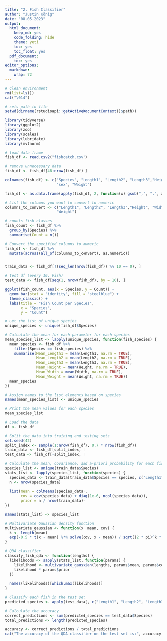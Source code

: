 ```yaml
---
title: "2. Fish Classifier"
author: "Justin König"
date: "08.05.2023"
output:
  html_document:
    keep_md: yes
    code_folding: hide
    theme: yeti
    toc: yes
    toc_float: yes
  pdf_document:
    toc: yes
editor_options:
  markdown:
    wrap: 72
---
```


``` r
# clean environment
rm(list=ls())
cat("\014")

# sets path to file
setwd(dirname(rstudioapi::getActiveDocumentContext()$path))

library(tidyverse)
library(ggplot2)
library(zoo)
library(scales)
library(lubridate)
library(mvtnorm)
```


```r
# load data frame
fish_df <- read.csv2("fishcatch.csv")

# remove unnecessary data
fish_df <- fish_df[48:nrow(fish_df),]

colnames(fish_df) <- c("Species", "Length1", "Length2", "Length3","Height", "Width",
                       "sex", "Weight")

fish_df <- as.data.frame(apply(fish_df, 2, function(x) gsub(",", ".", x)))

# List the columns you want to convert to numeric
columns_to_convert <- c("Length1", "Length2", "Length3","Height", "Width",
                       "Weight")

# counts fish classes
fish_count <- fish_df %>%
  group_by(Species) %>%
  summarise(Count = n())

# Convert the specified columns to numeric
fish_df <- fish_df %>%
  mutate(across(all_of(columns_to_convert), as.numeric))


train_data <- fish_df[!(seq_len(nrow(fish_df)) %% 10 == 0), ]

# test df (every 10. Fish)
test_data <- fish_df[seq(1, nrow(fish_df), by = 10), ]
```

``` r
ggplot(fish_count, aes(x = Species, y = Count)) +
  geom_bar(stat = "identity", fill = "steelblue") +
  theme_classic() +
  labs(title = "Fish Count per Species",
       x = "Species",
       y = "Count")
```



``` r

# Get the list of unique species
unique_species <- unique(fish_df$Species)

# Calculate the mean for each parameter for each species
mean_species_list <- lapply(unique_species, function(fish_species) {
  mean_species <- fish_df %>%
    filter(Species == fish_species) %>%
    summarise(Mean_Length1 = mean(Length1, na.rm = TRUE),
              Mean_Length2 = mean(Length2, na.rm = TRUE),
              Mean_Length3 = mean(Length3, na.rm = TRUE),
              Mean_Height = mean(Height, na.rm = TRUE),
              Mean_Width = mean(Width, na.rm = TRUE),
              Mean_Weight = mean(Weight, na.rm = TRUE))
  mean_species
})

# Assign names to the list elements based on species
names(mean_species_list) <- unique_species

# Print the mean values for each species
mean_species_list

```

```r
# Load the data
df <- fish_df

# Split the data into training and testing sets
set.seed(42)
split_index <- sample(1:nrow(fish_df), 0.7 * nrow(fish_df))
train_data <- fish_df[split_index, ]
test_data <- fish_df[-split_index, ]

# Calculate the mean, covariance, and a-priori probability for each fish species
species_list <- unique(train_data$Species)
stats_list <- lapply(species_list, function(species) {
  species_data <- train_data[train_data$Species == species, c("Length1", "Length2", "Length3", "Height", "Width")]
  n <- nrow(species_data)
  
  list(mean = colMeans(species_data),
       cov = cov(species_data) + diag(1e-6, ncol(species_data)),
       prior = n / nrow(train_data))
})

names(stats_list) <- species_list

# Multivariate Gaussian density function
multivariate_gaussian <- function(x, mean, cov) {
  k <- length(mean)
  exp(-0.5 * t(x - mean) %*% solve(cov, x - mean)) / sqrt((2 * pi)^k * det(cov))
}

# QDA classifier
classify_fish_qda <- function(lengths) {
  likelihoods <- sapply(stats_list, function(params) {
    likelihood <- multivariate_gaussian(lengths, params$mean, params$cov)
    likelihood * params$prior
  })
  
  names(likelihoods)[which.max(likelihoods)]
}

# Classify each fish in the test set
predicted_species <- apply(test_data[, c("Length1", "Length2", "Length3", "Height", "Width")], 1, classify_fish_qda)

# Calculate the accuracy
correct_predictions <- sum(predicted_species == test_data$Species)
total_predictions <- length(predicted_species)

accuracy <- correct_predictions / total_predictions
cat("The accuracy of the QDA classifier on the test set is:", accuracy * 100, "%\n")

```

